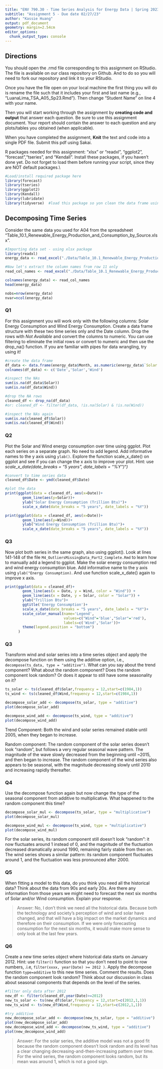 ```yaml
---
title: "ENV 790.30 - Time Series Analysis for Energy Data | Spring 2023"
subtitle: "Assignment 5 - Due date 02/27/23"
author: "Kassie Huang"
output: pdf_document
geometry: margin=2.54cm
editor_options: 
  chunk_output_type: console
---
```


## Directions
  
You should open the .rmd file corresponding to this assignment on RStudio. The file is available on our class repository on Github. And to do so you will need to fork our repository and link it to your RStudio.  

Once you have the file open on your local machine the first thing you will do is rename the file such that it includes your first and last name (e.g., "LuanaLima_TSA_A05_Sp23.Rmd"). Then change "Student Name" on line 4 with your name. 

Then you will start working through the assignment by  **creating code and output** that answer each question. Be sure to use this assignment document. Your report should contain the answer to each question and any plots/tables you obtained (when applicable).

When you have completed the assignment, **Knit** the text and code into a single PDF file. Submit this pdf using Sakai. 

R packages needed for this assignment: "xlsx" or "readxl", "ggplot2", "forecast","tseries", and "Kendall". Install these packages, if you haven't done yet. Do not forget to load them before running your script, since they are NOT default packages.\\

```r
#Load/install required package here
library(forecast)
library(tseries)
library(ggplot2)
library(Kendall)
library(lubridate)
library(tidyverse)  #load this package so yon clean the data frame using pipes


```

## Decomposing Time Series

Consider the same data you used for A04 from the spreadsheet "Table_10.1_Renewable_Energy_Production_and_Consumption_by_Source.xlsx".

```r
#Importing data set - using xlsx package
library(readxl)
energy_data <- read_excel("./Data/Table_10.1_Renewable_Energy_Production_and_Consumption_by_Source.xlsx",skip=12,col_names = FALSE) #startRow is equivalent to skip on read.table

#Now let's extract the column names from row 11 only
read_col_names <- read_excel("./Data/Table_10.1_Renewable_Energy_Production_and_Consumption_by_Source.xlsx",skip=10,n_max = 1,col_names = FALSE)

colnames(energy_data) <- read_col_names
head(energy_data)

nobs=nrow(energy_data)
nvar=ncol(energy_data)

```

### Q1

For this assignment you will work only with the following columns: Solar Energy Consumption and Wind Energy Consumption. Create a data frame structure with these two time series only and the Date column. Drop the rows with *Not Available* and convert the columns to numeric. You can use filtering to eliminate the initial rows or convert to numeric and then use the drop_na() function. If you are familiar with pipes for data wrangling, try using it!

```r

#create the data frame
df_data <- data.frame(energy_data$Month, as.numeric(energy_data$`Solar Energy Consumption`),as.numeric(energy_data$`Wind Energy Consumption`))
colnames(df_data) <- c('Date','Solar','Wind')

#inspect the NAs
sum(is.na(df_data$Solar))
sum(is.na(df_data$Wind))

#drop the NA rows
cleaned_df <- drop_na(df_data)
#or: cleaned_df <- filter(df_data, !is.na(Solar) & !is.na(Wind))

#inspect the NAs again
sum(is.na(cleaned_df$Solar))
sum(is.na(cleaned_df$Wind))


```

### Q2

Plot the Solar and Wind energy consumption over time using ggplot. Plot each series on a separate graph. No need to add legend. Add informative names to the y axis using `ylab()`. Explore the function scale_x\_date() on ggplot and see if you can change the x axis to improve your plot. Hint: use *scale_x\_date(date_breaks = "5 years", date_labels = "%Y")")*

```r

#convert to time series data
cleaned_df$Date <- ymd(cleaned_df$Date)

#plot the data
print(ggplot(data = cleaned_df, aes(x=Date))+
        geom_line(aes(y=Solar))+
        ylab("Solar Energy Consumption (Trillion Btu)")+
        scale_x_date(date_breaks = "5 years", date_labels = "%Y"))

print(ggplot(data = cleaned_df, aes(x=Date))+
        geom_line(aes(y=Wind))+
        ylab("Wind Energy Consumption (Trillion Btu)")+
        scale_x_date(date_breaks = "5 years", date_labels = "%Y"))
```

### Q3

Now plot both series in the same graph, also using ggplot(). Look at lines 141-148 of the file `M4_OutliersMissingData_Part2_Complete.Rmd` to learn how to manually add a legend to ggplot. Make the solar energy consumption red and wind energy consumption blue. Add informative name to the y axis using `ylab("Energy Consumption)`. And use function scale_x\_date() again to improve x axis.

```r
print(ggplot(data = cleaned_df)+
        geom_line(aes(x = Date, y = Wind, color = "Wind")) +
        geom_line(aes(x = Date, y = Solar, color = "Solar")) +
        ylab("Trillion Btu")+
        ggtitle('Energy Consumption')+
        scale_x_date(date_breaks = "5 years", date_labels = "%Y")+
        scale_color_manual(name='Legend',
                           values=c("Wind"='blue',"Solar"='red'),
                           labels=c('Wind','Solar'))+
        theme(legend.position = "bottom")
      )

```

### Q3

Transform wind and solar series into a time series object and apply the decompose function on them using the additive option, i.e., `decompose(ts_data, type = "additive")`. What can you say about the trend component? What about the random component? Does the random component look random? Or does it appear to still have some seasonality on it?

```r
ts_solar <- ts(cleaned_df$Solar,frequency = 12,start=c(1984,1))
ts_wind <- ts(cleaned_df$Wind,frequency = 12,start=c(1984,1))

decompose_solar_add <- decompose(ts_solar, type = "additive")
plot(decompose_solar_add)

decompose_wind_add <- decompose(ts_wind, type = "additive")
plot(decompose_wind_add)

```

Trend Component:
Both the wind and solar series remained stable until 2005, when they began to increase.

Random component:
The random component of the solar series doesn't look "random", but follows a very regular seasonal wave pattern. The magnitude of the wave slowly decreased from the beginning until ~2015, and then began to increase.
The random component of the wind series also appears to be seasonal, with the magnitude decreasing slowly until 2010 and increasing rapidly thereafter.

### Q4

Use the decompose function again but now change the type of the seasonal component from additive to multiplicative. What happened to the random component this time?

```r

decompose_solar_mul <- decompose(ts_solar, type = "multiplicative")
plot(decompose_solar_mul)

decompose_wind_mul <- decompose(ts_wind, type = "multiplicative")
plot(decompose_wind_mul)

```

For the solar series, its random component still doesn't look "random": it now fluctuates around 1 instead of 0, and the magnitude of the fluctuation decreased dramatically around 1990, remaining fairly stable from then on.
The wind series shows a similar pattern: its random component fluctuates around 1, and the fluctuation was less pronounced after 2000.

### Q5

When fitting a model to this data, do you think you need all the historical data? Think about the data from 90s and early 20s. Are there any information from those years we might need to forecast the next six months of Solar and/or Wind consumption. Explain your response.

> Answer:
No, I don't think we need all the historical data. Because both the technology and society's perception of wind and solar have changed, and that will have a big impact on the market dynamics and therefore on their consumption. If we were only forecasting consumption for the next six months, it would make more sense to only look at the last few years.

### Q6

Create a new time series object where historical data starts on January 2012. Hint: use `filter()` function so that you don't need to point to row numbers, .i.e, `filter(xxxx, year(Date) >= 2012 )`. Apply the decompose function `type=additive` to this new time series. Comment the results. Does the random component look random? Think about our discussion in class about seasonal components that depends on the level of the series. 

```r

#filter only data after 2012
new_df <- filter(cleaned_df,year(Date)>=2012)
new_ts_solar <- ts(new_df$Solar,frequency = 12,start=c(2012,1,1))
new_ts_wind <- ts(new_df$Wind,frequency = 12,start=c(2012,1,1))

#try additive
new_decompose_solar_add <- decompose(new_ts_solar, type = "additive")
plot(new_decompose_solar_add)
new_decompose_wind_add <- decompose(new_ts_wind, type = "additive")
plot(new_decompose_wind_add)

```

> Answer:
For the solar series, the additive model was not a good fit because the random component doesn't look random and its level has a clear changing decreasing-and-then-increasing pattern over time. For the wind series, the random component looks random, but its mean was around 1, which is not a good sign.


